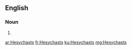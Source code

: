 ==English==

===Noun===
{{head|en|plural}}

# {{plural of|Hesychast|lang=en}}

[[ar:Hesychasts]]
[[fr:Hesychasts]]
[[ku:Hesychasts]]
[[mg:Hesychasts]]